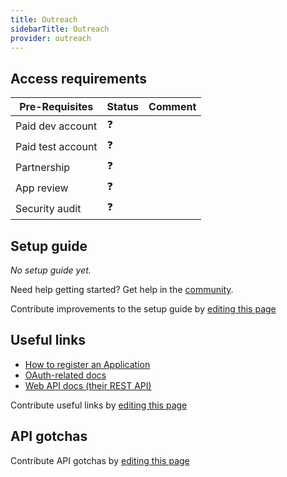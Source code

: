 ```yaml
---
title: Outreach
sidebarTitle: Outreach
provider: outreach
---
```




<Overview />
<PreBuiltTooling />
<PreBuiltUseCases />

## Access requirements
| Pre-Requisites | Status | Comment|
| - | - | - |
| Paid dev account | ❓ |  |
| Paid test account | ❓ |  |
| Partnership | ❓ | |
| App review | ❓ |  |
| Security audit | ❓ | |


## Setup guide

_No setup guide yet._

<Tip>Need help getting started? Get help in the [community](https://nango.dev/slack).</Tip>

<Note>Contribute improvements to the setup guide by [editing this page](https://github.com/nangohq/nango/tree/master/docs-v2/integrations/all/outreach.mdx)</Note>


## Useful links

-   [How to register an Application](https://support.outreach.io/hc/en-us/articles/9986965571867-How-to-Access-Outreach-APIs)
-   [OAuth-related docs](https://api.outreach.io/api/v2/docs#authentication)
-   [Web API docs (their REST API)](https://developers.outreach.io/api/reference/overview/)

<Note>Contribute useful links by [editing this page](https://github.com/nangohq/nango/tree/master/docs-v2/integrations/all/outreach.mdx)</Note>

## API gotchas

<Note>Contribute API gotchas by [editing this page](https://github.com/nangohq/nango/tree/master/docs-v2/integrations/all/outreach.mdx)</Note>
